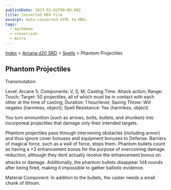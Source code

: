 ```yaml
---
publishDate: 2023-01-02T00:00:00Z
title: Converted MDX File
excerpt: Auto-converted HTML to MDX.
tags:
  - markdown
  - conversion
  - Astro
---
```


[Index](-index) > [Arcana d20 SRD](arcana-d20-srd-index) > [Spells](arcana-d20-srd-spells-index) > Phantom Projectiles

## Phantom Projectiles

Transmutation

Level: Arcane 5; Components: V, S, M; Casting Time: Attack action; Range: Touch; Target: 50 projectiles, all of which must be in contact with each other at the time of casting; Duration: 1 hour/level; Saving Throw: Will negates (harmless, object); Spell Resistance: Yes (harmless, object)

You turn ammunition (such as arrows, bolts, bullets, and shuriken) into incorporeal projectiles that damage only their intended targets.

Phantom projectiles pass through intervening obstacles (including armor) and thus ignore cover bonuses and equipment bonuses to Defense. Barriers of magical force, such as a wall of force, stops them. Phantom bullets count as having a +3 enhancement bonus for the purpose of overcoming damage reduction, although they dont actually receive the enhancement bonus on attacks or damage. Additionally, the phantom bullets disappear 1d4 rounds after being fired, making it impossible to gather ballistic evidence.

Material Component: In addition to the bullets, the caster needs a small chunk of lithium.
